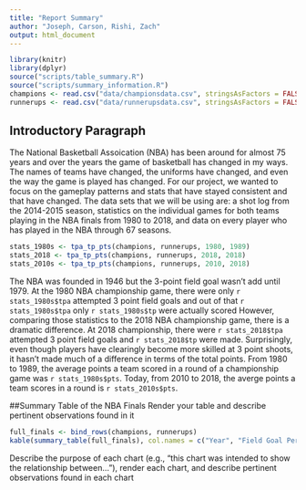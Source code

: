 ```yaml
---
title: "Report Summary"
author: "Joseph, Carson, Rishi, Zach"
output: html_document
---
```

```r
library(knitr)
library(dplyr)
source("scripts/table_summary.R")
source("scripts/summary_information.R")
champions <- read.csv("data/championsdata.csv", stringsAsFactors = FALSE)
runnerups <- read.csv("data/runnerupsdata.csv", stringsAsFactors = FALSE)
```
## Introductory Paragraph
  The National Basketball Assoication (NBA) has been around for almost 75 years and over the years the game of basketball has changed in my ways. The names of teams have changed, the uniforms have changed, and even the way the game is played has changed. For our project, we wanted to focus on the gameplay patterns and stats that have stayed consistent and that have changed. The data sets that we will be using are: a shot log from the 2014-2015 season, statistics on the individual games for both teams playing in the NBA finals from 1980 to 2018, and data on every player who has played in the NBA through 67 seasons.

```r
stats_1980s <- tpa_tp_pts(champions, runnerups, 1980, 1989)
stats_2018 <- tpa_tp_pts(champions, runnerups, 2018, 2018)
stats_2010s <- tpa_tp_pts(champions, runnerups, 2010, 2018)
```

The NBA was founded in 1946 but the 3-point field goal wasn't add until 1979. At the 1980 NBA championship game, there were only `r stats_1980s$tpa` attempted 3 point field goals and out of that `r stats_1980s$tpa` only 
`r stats_1980s$tp` were actually scored However, comparing those statistics to the 2018 NBA championship game, there is a dramatic difference. At 2018 championship, there were `r stats_2018$tpa` attempted 3 point field goals and `r stats_2018$tp` were made. Surprisingly, even though players have clearingly become more skilled at 3 point shoots, it hasn't made much of a difference in terms of the total points. From 1980 to 1989, the average points a team scored in a round of a championship game was `r stats_1980s$pts`. Today, from 2010 to 2018, the averge points a team scores in a round is `r stats_2010s$pts`. 

##Summary Table of the NBA Finals
Render your table and describe pertinent observations found in it

```r
full_finals <- bind_rows(champions, runnerups)
kable(summary_table(full_finals), col.names = c("Year", "Field Goal Percentage", "Field Goal Attempts", "Total Field Goal Points", "Free Throw Percentage", "Free Throw Attempts", "Total Free Throw Points", "Three Point Percentage", "Three Point Attempts", "Total Three Point Points"))
```

Describe the purpose of each chart (e.g., "this chart was intended to show the relationship between..."), render each chart, and describe pertinent observations found in each chart